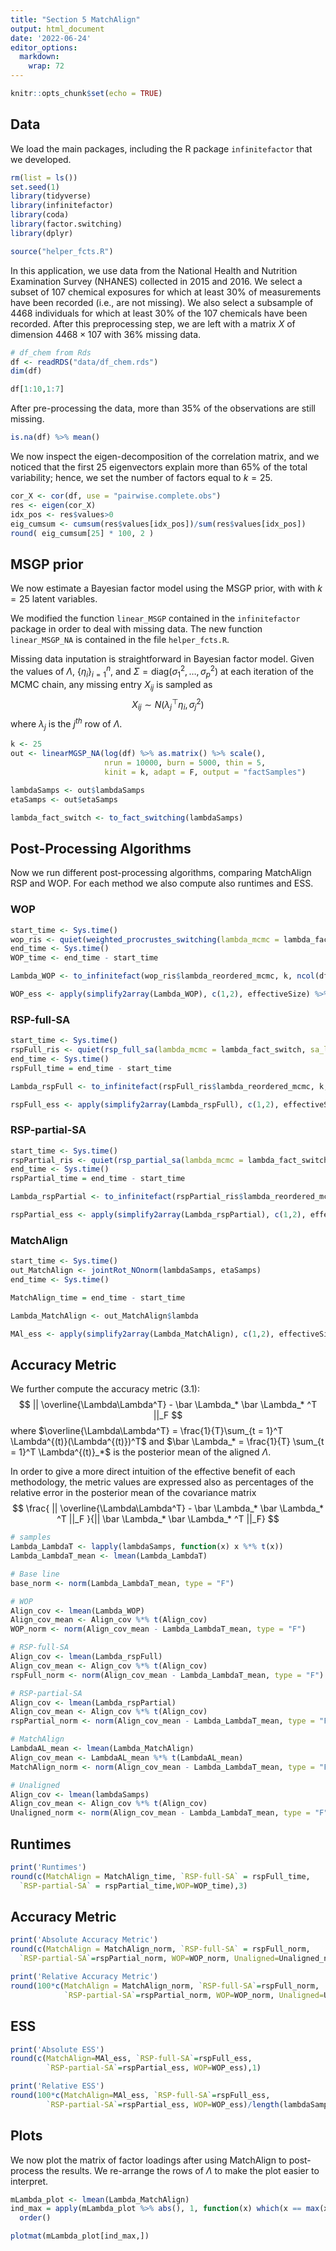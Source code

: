 ```yaml
---
title: "Section 5 MatchAlign"
output: html_document
date: '2022-06-24'
editor_options: 
  markdown: 
    wrap: 72
---
```


```r
knitr::opts_chunk$set(echo = TRUE)
```

## Data

We load the main packages, including the R package
$\texttt{infinitefactor}$ that we developed.

```r
rm(list = ls())
set.seed(1)
library(tidyverse)
library(infinitefactor)
library(coda)
library(factor.switching)
library(dplyr)
```

```r
source("helper_fcts.R")
```

In this application, we use data from the National Health and Nutrition
Examination Survey (NHANES) collected in 2015 and 2016. We select a
subset of $107$ chemical exposures for which at least $30\%$ of
measurements have been recorded (i.e., are not missing). We also select
a subsample of $4468$ individuals for which at least $30\%$ of the $107$
chemicals have been recorded. After this preprocessing step, we are left
with a matrix $X$ of dimension $4468 \times 107$ with $36\%$ missing
data.

```r
# df_chem from Rds
df <- readRDS("data/df_chem.rds")
dim(df)
```

```r
df[1:10,1:7]
```

After pre-processing the data, more than $35\%$ of the observations are
still missing.

```r
is.na(df) %>% mean()
```

We now inspect the eigen-decomposition of the correlation matrix, and we
noticed that the first $25$ eigenvectors explain more than $65\%$ of the
total variability; hence, we set the number of factors equal to $k=25$.

```r
cor_X <- cor(df, use = "pairwise.complete.obs")
res <- eigen(cor_X) 
idx_pos <- res$values>0
eig_cumsum <- cumsum(res$values[idx_pos])/sum(res$values[idx_pos])
round( eig_cumsum[25] * 100, 2 )
```

## MSGP prior

We now estimate a Bayesian factor model using the MSGP prior, with with
$k = 25$ latent variables.

We modified the function $\texttt{linear_MSGP}$ contained in the
$\texttt{infinitefactor}$ package in order to deal with missing data.
The new function $\texttt{linear_MSGP_NA}$ is contained in the file
$\texttt{helper_fcts.R}$.

Missing data inputation is straightforward in Bayesian factor model.
Given the values of $\Lambda$, $\{\eta_i\}_{i=1}^n$, and
$\Sigma=\text{diag}(\sigma_1^2,\dots,\sigma_p^2)$ at each iteration of
the MCMC chain, any missing entry $X_{ij}$ is sampled as
$$ X_{i j} \sim N(\lambda_j^\top \eta_i, \sigma_j^2) $$ where
$\lambda_j$ is the $j^{th}$ row of $\Lambda$.

```r
k <- 25
out <- linearMGSP_NA(log(df) %>% as.matrix() %>% scale(),
                     nrun = 10000, burn = 5000, thin = 5, 
                     kinit = k, adapt = F, output = "factSamples")
```

```r
lambdaSamps <- out$lambdaSamps
etaSamps <- out$etaSamps

lambda_fact_switch <- to_fact_switching(lambdaSamps)
```

## Post-Processing Algorithms

Now we run different post-processing algorithms, comparing MatchAlign
RSP and WOP. For each method we also compute also runtimes and ESS.

### WOP

```r
start_time <- Sys.time()
wop_ris <- quiet(weighted_procrustes_switching(lambda_mcmc = lambda_fact_switch, verbose = F,))
end_time <- Sys.time()
WOP_time <- end_time - start_time

Lambda_WOP <- to_infinitefact(wop_ris$lambda_reordered_mcmc, k, ncol(df))

WOP_ess <- apply(simplify2array(Lambda_WOP), c(1,2), effectiveSize) %>% mean()
```

### RSP-full-SA

```r
start_time <- Sys.time()
rspFull_ris <- quiet(rsp_full_sa(lambda_mcmc = lambda_fact_switch, sa_loops = 20, verbose = F))
end_time <- Sys.time()
rspFull_time = end_time - start_time

Lambda_rspFull <- to_infinitefact(rspFull_ris$lambda_reordered_mcmc, k, ncol(df))

rspFull_ess <- apply(simplify2array(Lambda_rspFull), c(1,2), effectiveSize) %>% mean()
```

### RSP-partial-SA

```r
start_time <- Sys.time()
rspPartial_ris <- quiet(rsp_partial_sa(lambda_mcmc = lambda_fact_switch, sa_loops = 20, verbose = F))
end_time <- Sys.time()
rspPartial_time = end_time - start_time

Lambda_rspPartial <- to_infinitefact(rspPartial_ris$lambda_reordered_mcmc, k, ncol(df))

rspPartial_ess <- apply(simplify2array(Lambda_rspPartial), c(1,2), effectiveSize) %>% mean()
```

### MatchAlign

```r
start_time <- Sys.time()
out_MatchAlign <- jointRot_NOnorm(lambdaSamps, etaSamps)
end_time <- Sys.time()

MatchAlign_time = end_time - start_time

Lambda_MatchAlign <- out_MatchAlign$lambda

MAl_ess <- apply(simplify2array(Lambda_MatchAlign), c(1,2), effectiveSize) %>% mean()
```

## Accuracy Metric

We further compute the accuracy metric (3.1):
$$ || \overline{\Lambda\Lambda^T} - \bar \Lambda_* \bar \Lambda_* ^T ||_F $$
where
$\overline{\Lambda\Lambda^T} = \frac{1}{T}\sum_{t = 1}^T \Lambda^{(t)}(\Lambda^{(t)})^T$
and $\bar \Lambda_* = \frac{1}{T} \sum_{t = 1}^T \Lambda^{(t)}_*$ is the
posterior mean of the aligned $\Lambda$.

In order to give a more direct intuition of the effective benefit of
each methodology, the metric values are expressed also as percentages of
the relative error in the posterior mean of the covariance matrix
$$ \frac{ || \overline{\Lambda\Lambda^T} - \bar \Lambda_* \bar \Lambda_* ^T ||_F }{|| \bar \Lambda_* \bar \Lambda_* ^T ||_F} $$

```r
# samples
Lambda_LambdaT <- lapply(lambdaSamps, function(x) x %*% t(x))
Lambda_LambdaT_mean <- lmean(Lambda_LambdaT)

# Base line 
base_norm <- norm(Lambda_LambdaT_mean, type = "F")

# WOP
Align_cov <- lmean(Lambda_WOP)
Align_cov_mean <- Align_cov %*% t(Align_cov)
WOP_norm <- norm(Align_cov_mean - Lambda_LambdaT_mean, type = "F")

# RSP-full-SA
Align_cov <- lmean(Lambda_rspFull)
Align_cov_mean <- Align_cov %*% t(Align_cov)
rspFull_norm <- norm(Align_cov_mean - Lambda_LambdaT_mean, type = "F")

# RSP-partial-SA
Align_cov <- lmean(Lambda_rspPartial)
Align_cov_mean <- Align_cov %*% t(Align_cov)
rspPartial_norm <- norm(Align_cov_mean - Lambda_LambdaT_mean, type = "F")

# MatchAlign
LambdaAL_mean <- lmean(Lambda_MatchAlign)
Align_cov_mean <- LambdaAL_mean %*% t(LambdaAL_mean)
MatchAlign_norm <- norm(Align_cov_mean - Lambda_LambdaT_mean, type = "F")

# Unaligned
Align_cov <- lmean(lambdaSamps)
Align_cov_mean <- Align_cov %*% t(Align_cov)
Unaligned_norm <- norm(Align_cov_mean - Lambda_LambdaT_mean, type = "F")
```

## Runtimes

```r
print('Runtimes')
round(c(MatchAlign = MatchAlign_time, `RSP-full-SA` = rspFull_time,
  `RSP-partial-SA` = rspPartial_time,WOP=WOP_time),3)
```

## Accuracy Metric

```r
print('Absolute Accuracy Metric')
round(c(MatchAlign = MatchAlign_norm, `RSP-full-SA` = rspFull_norm,
  `RSP-partial-SA`=rspPartial_norm, WOP=WOP_norm, Unaligned=Unaligned_norm),3)
```

```r
print('Relative Accuracy Metric')
round(100*c(MatchAlign = MatchAlign_norm, `RSP-full-SA`=rspFull_norm,
            `RSP-partial-SA`=rspPartial_norm, WOP=WOP_norm, Unaligned=Unaligned_norm)/base_norm,1)
```

## ESS

```r
print('Absolute ESS')
round(c(MatchAlign=MAl_ess, `RSP-full-SA`=rspFull_ess,
        `RSP-partial-SA`=rspPartial_ess, WOP=WOP_ess),1)
```

```r
print('Relative ESS')
round(100*c(MatchAlign=MAl_ess, `RSP-full-SA`=rspFull_ess,
        `RSP-partial-SA`=rspPartial_ess, WOP=WOP_ess)/length(lambdaSamps),1)
```

## Plots

We now plot the matrix of factor loadings after using MatchAlign to
post-process the results. We re-arrange the rows of $\Lambda$ to make
the plot easier to interpret.

```r
mLambda_plot <- lmean(Lambda_MatchAlign)
ind_max = apply(mLambda_plot %>% abs(), 1, function(x) which(x == max(x))) %>%
  order()

plotmat(mLambda_plot[ind_max,])
```
